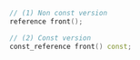 ```cpp
// (1) Non const version
reference front();

// (2) Const version
const_reference front() const;
```
